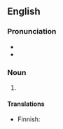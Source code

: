 ==English==

===Pronunciation===
* {{IPA|hʌni}}
* {{rhymes|ʌni}}

===Noun===
{{en-noun|-}}

# {{eye dialect of|honey}}
{{count page|[[Wiktionary:Page count]]}}

====Translations====
{{trans-top|eye dialectt for honey}}
* Finnish: {{t|fi|hinaja}}
{{trans-mid}}
{{trans-bottom}}